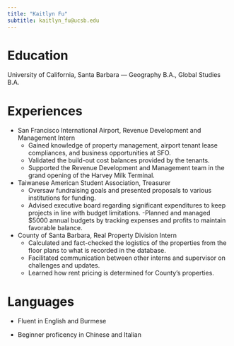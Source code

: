 ```yaml
---
title: "Kaitlyn Fu"
subtitle: kaitlyn_fu@ucsb.edu
---
```


# Education 
University of California, Santa Barbara — Geography B.A., Global Studies B.A. 

# Experiences 
- San Francisco International Airport, Revenue Development and Management Intern
  - Gained knowledge of property management, airport tenant lease compliances, and business opportunities at SFO. 
  - Validated the build-out cost balances provided by the tenants. 
  - Supported the Revenue Development and Management team in the grand opening of the Harvey Milk Terminal.

- Taiwanese American Student Association, Treasurer
  - Oversaw fundraising goals and presented proposals to various institutions for funding. 
  - Advised executive board regarding significant expenditures to keep projects in line with budget limitations. 
  -Planned and managed $5000 annual budgets by tracking expenses and profits to maintain favorable balance. 

- County of Santa Barbara, Real Property Division Intern
  - Calculated and fact-checked the logistics of the properties from the floor plans to what is recorded in the database. 
  - Facilitated communication between other interns and supervisor on challenges and updates.
  - Learned how rent pricing is determined for County’s properties. 

# Languages 
- Fluent in English and Burmese 

- Beginner proficency in Chinese and Italian

